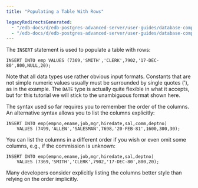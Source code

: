 ```yaml
---
title: "Populating a Table With Rows"

legacyRedirectsGenerated:
  - "/edb-docs/d/edb-postgres-advanced-server/user-guides/database-compatibility-for-oracle-developers-guide/13/populating_a_table_with_rows.html"
  - "/edb-docs/d/edb-postgres-advanced-server/user-guides/database-compatibility-for-oracle-developers-guide/latest/populating_a_table_with_rows.html"
---
```


<div id="populating_a_table_with_rows" class="registered_link"></div>

The `INSERT` statement is used to populate a table with rows:

```text
INSERT INTO emp VALUES (7369,'SMITH','CLERK',7902,'17-DEC-80',800,NULL,20);
```

Note that all data types use rather obvious input formats. Constants that are not simple numeric values usually must be surrounded by single quotes ('), as in the example. The `DATE` type is actually quite flexible in what it accepts, but for this tutorial we will stick to the unambiguous format shown here.

The syntax used so far requires you to remember the order of the columns. An alternative syntax allows you to list the columns explicitly:

```text
INSERT INTO emp(empno,ename,job,mgr,hiredate,sal,comm,deptno)
    VALUES (7499,'ALLEN','SALESMAN',7698,'20-FEB-81',1600,300,30);
```

You can list the columns in a different order if you wish or even omit some columns, e.g., if the commission is unknown:

```text
INSERT INTO emp(empno,ename,job,mgr,hiredate,sal,deptno)
    VALUES (7369,'SMITH','CLERK',7902,'17-DEC-80',800,20);
```

Many developers consider explicitly listing the columns better style than relying on the order implicitly.
